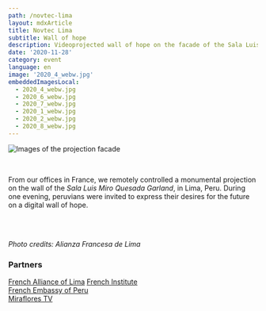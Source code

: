 ```yaml
---
path: /novtec-lima
layout: mdxArticle
title: Novtec Lima
subtitle: Wall of hope
description: Videoprojected wall of hope on the facade of the Sala Luis Miro Quesada Garland in Lima, Peru. Organised by the French Alliance of Lima. Controlled remotely from France.
date: '2020-11-28'
category: event
language: en
image: '2020_4_webw.jpg'
embeddedImagesLocal:
  - 2020_4_webw.jpg
  - 2020_6_webw.jpg
  - 2020_7_webw.jpg
  - 2020_1_webw.jpg
  - 2020_2_webw.jpg
  - 2020_8_webw.jpg
---
```


![Images of the projection facade](2020_4_webw.jpg)

<br/>

From our offices in France, we remotely controlled a monumental projection on the wall of the _Sala Luis Miro Quesada Garland_, in Lima, Peru.
During one evening, peruvians were invited to express their desires for the future on a digital wall of hope.

<br/>
<br/>

 <ImageGrid props={props}/>

_Photo credits: Alianza Francesa de Lima_

### Partners

[French Alliance of Lima](https://www.alianzafrancesa.org.pe/)
[French Institute](https://www.institutfrancais.com/)  
[French Embassy of Peru](https://peru.ambafrance.org/)  
[Miraflores TV](https://miraflorestv.pe/)
